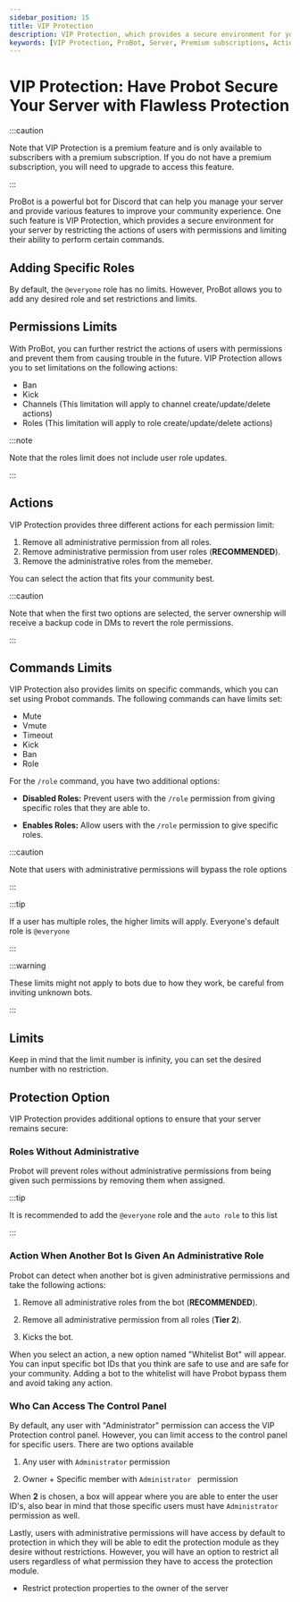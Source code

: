 ```yaml
---
sidebar_position: 15
title: VIP Protection
description: VIP Protection, which provides a secure environment for your server by restricting the actions of users with permissions and limiting their ability to perform certain commands.
keywords: [VIP Protection, ProBot, Server, Premium subscriptions, Actions, Users, Permissions, Role, Discord, Channels, Commands, Mute, Kick, Ban, Bot, Control panel, Administrator, Protection module, Restrictions, Whitelist, Ownership, Community, Limits]
---
```


# VIP Protection: Have Probot Secure Your Server with Flawless Protection

:::caution 

Note that VIP Protection is a premium feature and is only available to subscribers with a premium subscription. If you do not have a premium subscription, you will need to upgrade to access this feature.

:::

ProBot is a powerful bot for Discord that can help you manage your server and provide various features to improve your community experience. One such feature is VIP Protection, which provides a secure environment for your server by restricting the actions of users with permissions and limiting their ability to perform certain commands.

## Adding Specific Roles

By default, the `@everyone` role has no limits. However, ProBot allows you to add any desired role and set restrictions and limits.

## Permissions Limits 

With ProBot, you can further restrict the actions of users with permissions and prevent them from causing trouble in the future. VIP Protection allows you to set limitations on the following actions:

- Ban 
- Kick 
- Channels (This limitation will apply to channel create/update/delete actions) 
- Roles (This limitation will apply to role create/update/delete actions)

:::note 

Note that the roles limit does not include user role updates.

:::

## Actions 

VIP Protection provides three different actions for each permission limit:

1. Remove all administrative permission from all roles. 
2. Remove administrative permission from user roles (**RECOMMENDED**). 
3. Remove the administrative roles from the memeber. 

You can select the action that fits your community best.

:::caution

Note that when the first two options are selected, the server ownership will receive a backup code in DMs to revert the role permissions.

:::

## Commands Limits 

VIP Protection also provides limits on specific commands, which you can set using Probot commands. The following commands can have limits set:

- Mute 
- Vmute
- Timeout 
- Kick 
- Ban 
- Role 

For the `/role` command, you have two additional options:

- **Disabled Roles:** Prevent users with the `/role` permission from giving specific roles that they are able to.

- **Enables Roles:** Allow users with the `/role` permission to give specific roles.

:::caution

Note that users with administrative permissions will bypass the role options

:::

:::tip

If a user has multiple roles, the higher limits will apply. Everyone's default role is `@everyone`

:::

:::warning

These limits might not apply to bots due to how they work, be careful from inviting unknown bots.

:::

## Limits 

Keep in mind that the limit number is infinity, you can set the desired number with no restriction. 


## Protection Option 

VIP Protection provides additional options to ensure that your server remains secure:

### Roles Without Administrative 

Probot will prevent roles without administrative permissions from being given such permissions by removing them when assigned.

:::tip

It is recommended to add the `@everyone` role and the `auto role` to this list 

:::

### Action When Another Bot Is Given An Administrative Role 

Probot can detect when another bot is given administrative permissions and take the following actions:

1. Remove all administrative roles from the bot (**RECOMMENDED**). 

2. Remove all administrative permission from all roles (**Tier 2**).

3. Kicks the bot.

When you select an action, a new option named "Whitelist Bot" will appear. You can input specific bot IDs that you think are safe to use and are safe for your community. Adding a bot to the whitelist will have Probot bypass them and avoid taking any action.

### Who Can Access The Control Panel 

By default, any user with "Administrator" permission can access the VIP Protection control panel. However, you can limit access to the control panel for specific users. There are two options available

1. Any user with `Administrator` permission 

2. Owner + Specific member with `Administrator ` permission

When **2** is chosen, a box will appear where you are able to enter the user ID's, also bear in mind that those specific users must have `Administrator` permission as well. 

Lastly, users with administrative permissions will have access by default to protection in which they will be able to edit the protection module as they desire without restrictions. However, you will have an option to restrict all users regardless of what permission they have to access the protection module. 

- Restrict protection properties to the owner of the server


